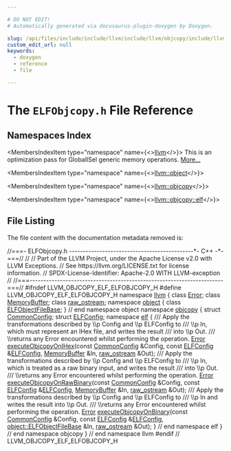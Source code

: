 ```yaml
---

# DO NOT EDIT!
# Automatically generated via docusaurus-plugin-doxygen by Doxygen.

slug: /api/files/include/include/llvm/include/llvm/objcopy/include/llvm/objcopy/elf/elfobjcopy-h
custom_edit_url: null
keywords:
  - doxygen
  - reference
  - file

---
```





# The `ELFObjcopy.h` File Reference

<DoxygenPage pluginConfig={pluginConfig}>



## Namespaces Index

<MembersIndex>

<MembersIndexItem
  type="namespace"
  name={<><a href="/docs/api/namespaces/llvm">llvm</a></>}>
This is an optimization pass for GlobalISel generic memory operations. <a href="/docs/api/namespaces/llvm/#details">More...</a>
</MembersIndexItem>

<MembersIndexItem
  type="namespace"
  name={<><a href="/docs/api/namespaces/llvm/object">llvm::object</a></>}>
</MembersIndexItem>

<MembersIndexItem
  type="namespace"
  name={<><a href="/docs/api/namespaces/llvm/objcopy">llvm::objcopy</a></>}>
</MembersIndexItem>

<MembersIndexItem
  type="namespace"
  name={<><a href="/docs/api/namespaces/llvm/objcopy/elf">llvm::objcopy::elf</a></>}>
</MembersIndexItem>

</MembersIndex>


## File Listing

The file content with the documentation metadata removed is:

<ProgramListing>

<Link id="l00001" /><CodeLine lineNumber="1"><Highlight kind="comment">//===- ELFObjcopy.h ---------------------------------------------&#42;- C++ -&#42;-===//</Highlight><Highlight kind="normal"></Highlight></CodeLine>
<Link id="l00002" /><CodeLine lineNumber="2"><Highlight kind="normal"></Highlight><Highlight kind="comment">//</Highlight><Highlight kind="normal"></Highlight></CodeLine>
<Link id="l00003" /><CodeLine lineNumber="3"><Highlight kind="normal"></Highlight><Highlight kind="comment">// Part of the LLVM Project, under the Apache License v2.0 with LLVM Exceptions.</Highlight><Highlight kind="normal"></Highlight></CodeLine>
<Link id="l00004" /><CodeLine lineNumber="4"><Highlight kind="normal"></Highlight><Highlight kind="comment">// See https://llvm.org/LICENSE.txt for license information.</Highlight><Highlight kind="normal"></Highlight></CodeLine>
<Link id="l00005" /><CodeLine lineNumber="5"><Highlight kind="normal"></Highlight><Highlight kind="comment">// SPDX-License-Identifier: Apache-2.0 WITH LLVM-exception</Highlight><Highlight kind="normal"></Highlight></CodeLine>
<Link id="l00006" /><CodeLine lineNumber="6"><Highlight kind="normal"></Highlight><Highlight kind="comment">//</Highlight><Highlight kind="normal"></Highlight></CodeLine>
<Link id="l00007" /><CodeLine lineNumber="7"><Highlight kind="normal"></Highlight><Highlight kind="comment">//===----------------------------------------------------------------------===//</Highlight><Highlight kind="normal"></Highlight></CodeLine>
<Link id="l00008" /><CodeLine lineNumber="8"><Highlight kind="normal"></Highlight></CodeLine>
<Link id="l00009" /><CodeLine lineNumber="9"><Highlight kind="normal"></Highlight><Highlight kind="preprocessor">#ifndef LLVM&#95;OBJCOPY&#95;ELF&#95;ELFOBJCOPY&#95;H</Highlight><Highlight kind="normal"></Highlight></CodeLine>
<Link id="l00010" /><CodeLine lineNumber="10"><Highlight kind="normal"></Highlight><Highlight kind="preprocessor">#define LLVM&#95;OBJCOPY&#95;ELF&#95;ELFOBJCOPY&#95;H</Highlight><Highlight kind="normal"></Highlight></CodeLine>
<Link id="l00011" /><CodeLine lineNumber="11"><Highlight kind="normal"></Highlight></CodeLine>
<Link id="l00012" /><CodeLine lineNumber="12"><Highlight kind="normal"></Highlight><Highlight kind="keyword">namespace </Highlight><Highlight kind="normal"><a href="/docs/api/namespaces/llvm">llvm</a> &#123;</Highlight></CodeLine>
<Link id="l00013" /><CodeLine lineNumber="13"><Highlight kind="normal"></Highlight><Highlight kind="keyword">class </Highlight><Highlight kind="normal"><a href="/docs/api/classes/llvm/error">Error</a>;</Highlight></CodeLine>
<Link id="l00014" /><CodeLine lineNumber="14"><Highlight kind="normal"></Highlight><Highlight kind="keyword">class </Highlight><Highlight kind="normal"><a href="/docs/api/classes/llvm/memorybuffer">MemoryBuffer</a>;</Highlight></CodeLine>
<Link id="l00015" /><CodeLine lineNumber="15"><Highlight kind="normal"></Highlight><Highlight kind="keyword">class </Highlight><Highlight kind="normal"><a href="/docs/api/classes/llvm/raw-ostream">raw&#95;ostream</a>;</Highlight></CodeLine>
<Link id="l00016" /><CodeLine lineNumber="16"><Highlight kind="normal"></Highlight></CodeLine>
<Link id="l00017" /><CodeLine lineNumber="17"><Highlight kind="normal"></Highlight><Highlight kind="keyword">namespace </Highlight><Highlight kind="normal"><a href="/docs/api/namespaces/llvm/object">object</a> &#123;</Highlight></CodeLine>
<Link id="l00018" /><CodeLine lineNumber="18"><Highlight kind="normal"></Highlight><Highlight kind="keyword">class </Highlight><Highlight kind="normal"><a href="/docs/api/classes/llvm/object/elfobjectfilebase">ELFObjectFileBase</a>;</Highlight></CodeLine>
<Link id="l00019" /><CodeLine lineNumber="19"><Highlight kind="normal">&#125; </Highlight><Highlight kind="comment">// end namespace object</Highlight><Highlight kind="normal"></Highlight></CodeLine>
<Link id="l00020" /><CodeLine lineNumber="20"><Highlight kind="normal"></Highlight></CodeLine>
<Link id="l00021" /><CodeLine lineNumber="21"><Highlight kind="normal"></Highlight><Highlight kind="keyword">namespace </Highlight><Highlight kind="normal"><a href="/docs/api/namespaces/llvm/objcopy">objcopy</a> &#123;</Highlight></CodeLine>
<Link id="l00022" /><CodeLine lineNumber="22"><Highlight kind="normal"></Highlight><Highlight kind="keyword">struct </Highlight><Highlight kind="normal"><a href="/docs/api/structs/llvm/objcopy/commonconfig">CommonConfig</a>;</Highlight></CodeLine>
<Link id="l00023" /><CodeLine lineNumber="23"><Highlight kind="normal"></Highlight><Highlight kind="keyword">struct </Highlight><Highlight kind="normal"><a href="/docs/api/structs/llvm/objcopy/elfconfig">ELFConfig</a>;</Highlight></CodeLine>
<Link id="l00024" /><CodeLine lineNumber="24"><Highlight kind="normal"></Highlight></CodeLine>
<Link id="l00025" /><CodeLine lineNumber="25" lineLink="/docs/api/namespaces/llvm/objcopy/elf"><Highlight kind="normal"></Highlight><Highlight kind="keyword">namespace </Highlight><Highlight kind="normal"><a href="/docs/api/namespaces/llvm/objcopy/elf">elf</a> &#123;</Highlight><Highlight kind="comment"></Highlight></CodeLine>
<Link id="l00026" /><CodeLine lineNumber="26"><Highlight kind="comment">/// Apply the transformations described by \\p Config and \\p ELFConfig to</Highlight></CodeLine>
<Link id="l00027" /><CodeLine lineNumber="27"><Highlight kind="comment">/// \\p In, which must represent an IHex file, and writes the result</Highlight></CodeLine>
<Link id="l00028" /><CodeLine lineNumber="28"><Highlight kind="comment">/// into \\p Out.</Highlight></CodeLine>
<Link id="l00029" /><CodeLine lineNumber="29"><Highlight kind="comment">/// \\returns any Error encountered whilst performing the operation.</Highlight><Highlight kind="normal"></Highlight></CodeLine>
<Link id="l00030" /><CodeLine lineNumber="30"><Highlight kind="normal"><a href="/docs/api/classes/llvm/error">Error</a> <a href="/docs/api/namespaces/llvm/objcopy/elf/#a19ff9cfed0ad17d7b4d3cde1c2b940f4">executeObjcopyOnIHex</a>(</Highlight><Highlight kind="keyword">const</Highlight><Highlight kind="normal"> <a href="/docs/api/structs/llvm/objcopy/commonconfig">CommonConfig</a> &amp;Config,</Highlight></CodeLine>
<Link id="l00031" /><CodeLine lineNumber="31"><Highlight kind="normal">                           </Highlight><Highlight kind="keyword">const</Highlight><Highlight kind="normal"> <a href="/docs/api/structs/llvm/objcopy/elfconfig">ELFConfig</a> &amp;<a href="/docs/api/structs/llvm/objcopy/elfconfig">ELFConfig</a>, <a href="/docs/api/classes/llvm/memorybuffer">MemoryBuffer</a> &amp;In,</Highlight></CodeLine>
<Link id="l00032" /><CodeLine lineNumber="32"><Highlight kind="normal">                           <a href="/docs/api/classes/llvm/raw-ostream">raw&#95;ostream</a> &amp;Out);</Highlight></CodeLine>
<Link id="l00033" /><CodeLine lineNumber="33"><Highlight kind="normal"></Highlight><Highlight kind="comment"></Highlight></CodeLine>
<Link id="l00034" /><CodeLine lineNumber="34"><Highlight kind="comment">/// Apply the transformations described by \\p Config and \\p ELFConfig to</Highlight></CodeLine>
<Link id="l00035" /><CodeLine lineNumber="35"><Highlight kind="comment">/// \\p In, which is treated as a raw binary input, and writes the result</Highlight></CodeLine>
<Link id="l00036" /><CodeLine lineNumber="36"><Highlight kind="comment">/// into \\p Out.</Highlight></CodeLine>
<Link id="l00037" /><CodeLine lineNumber="37"><Highlight kind="comment">/// \\returns any Error encountered whilst performing the operation.</Highlight><Highlight kind="normal"></Highlight></CodeLine>
<Link id="l00038" /><CodeLine lineNumber="38"><Highlight kind="normal"><a href="/docs/api/classes/llvm/error">Error</a> <a href="/docs/api/namespaces/llvm/objcopy/elf/#ae86d4be0de6470d9b5ac070eaa69c41e">executeObjcopyOnRawBinary</a>(</Highlight><Highlight kind="keyword">const</Highlight><Highlight kind="normal"> <a href="/docs/api/structs/llvm/objcopy/commonconfig">CommonConfig</a> &amp;Config,</Highlight></CodeLine>
<Link id="l00039" /><CodeLine lineNumber="39"><Highlight kind="normal">                                </Highlight><Highlight kind="keyword">const</Highlight><Highlight kind="normal"> <a href="/docs/api/structs/llvm/objcopy/elfconfig">ELFConfig</a> &amp;<a href="/docs/api/structs/llvm/objcopy/elfconfig">ELFConfig</a>, <a href="/docs/api/classes/llvm/memorybuffer">MemoryBuffer</a> &amp;In,</Highlight></CodeLine>
<Link id="l00040" /><CodeLine lineNumber="40"><Highlight kind="normal">                                <a href="/docs/api/classes/llvm/raw-ostream">raw&#95;ostream</a> &amp;Out);</Highlight></CodeLine>
<Link id="l00041" /><CodeLine lineNumber="41"><Highlight kind="normal"></Highlight><Highlight kind="comment"></Highlight></CodeLine>
<Link id="l00042" /><CodeLine lineNumber="42"><Highlight kind="comment">/// Apply the transformations described by \\p Config and \\p ELFConfig to</Highlight></CodeLine>
<Link id="l00043" /><CodeLine lineNumber="43"><Highlight kind="comment">/// \\p In and writes the result into \\p Out.</Highlight></CodeLine>
<Link id="l00044" /><CodeLine lineNumber="44"><Highlight kind="comment">/// \\returns any Error encountered whilst performing the operation.</Highlight><Highlight kind="normal"></Highlight></CodeLine>
<Link id="l00045" /><CodeLine lineNumber="45"><Highlight kind="normal"><a href="/docs/api/classes/llvm/error">Error</a> <a href="/docs/api/namespaces/llvm/objcopy/elf/#a55af853235c79ddae3c55b4670a825dd">executeObjcopyOnBinary</a>(</Highlight><Highlight kind="keyword">const</Highlight><Highlight kind="normal"> <a href="/docs/api/structs/llvm/objcopy/commonconfig">CommonConfig</a> &amp;Config,</Highlight></CodeLine>
<Link id="l00046" /><CodeLine lineNumber="46"><Highlight kind="normal">                             </Highlight><Highlight kind="keyword">const</Highlight><Highlight kind="normal"> <a href="/docs/api/structs/llvm/objcopy/elfconfig">ELFConfig</a> &amp;<a href="/docs/api/structs/llvm/objcopy/elfconfig">ELFConfig</a>,</Highlight></CodeLine>
<Link id="l00047" /><CodeLine lineNumber="47"><Highlight kind="normal">                             <a href="/docs/api/classes/llvm/object/elfobjectfilebase">object::ELFObjectFileBase</a> &amp;In, <a href="/docs/api/classes/llvm/raw-ostream">raw&#95;ostream</a> &amp;Out);</Highlight></CodeLine>
<Link id="l00048" /><CodeLine lineNumber="48"><Highlight kind="normal"></Highlight></CodeLine>
<Link id="l00049" /><CodeLine lineNumber="49"><Highlight kind="normal">&#125; </Highlight><Highlight kind="comment">// end namespace elf</Highlight><Highlight kind="normal"></Highlight></CodeLine>
<Link id="l00050" /><CodeLine lineNumber="50"><Highlight kind="normal">&#125; </Highlight><Highlight kind="comment">// end namespace objcopy</Highlight><Highlight kind="normal"></Highlight></CodeLine>
<Link id="l00051" /><CodeLine lineNumber="51"><Highlight kind="normal">&#125; </Highlight><Highlight kind="comment">// end namespace llvm</Highlight><Highlight kind="normal"></Highlight></CodeLine>
<Link id="l00052" /><CodeLine lineNumber="52"><Highlight kind="normal"></Highlight></CodeLine>
<Link id="l00053" /><CodeLine lineNumber="53"><Highlight kind="normal"></Highlight><Highlight kind="preprocessor">#endif </Highlight><Highlight kind="comment">// LLVM&#95;OBJCOPY&#95;ELF&#95;ELFOBJCOPY&#95;H</Highlight><Highlight kind="normal"></Highlight></CodeLine>

</ProgramListing>

</DoxygenPage>
